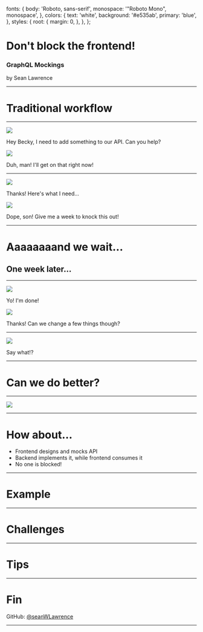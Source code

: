   fonts: {
    body: 'Roboto, sans-serif',
    monospace: '"Roboto Mono", monospace',
  },
  colors: {
    text: 'white',
    background: '#e535ab',
    primary: 'blue',
  },
  styles: {
    root: {
      margin: 0,
    },
  },
};

<div style={{ background: 'white' }}>
  <Appear>
    <div>
      <h1 style={{ color: '#e535ab', padding: '2em', paddingBottom: 0 }}>
        Don't block the frontend!
      </h1>
      <h3 style={{ color: '#444' }}>GraphQL Mockings</h3>
    </div>
    <p
      style={{
        color: '#444',
        paddingBottom: '2em',
        fontSize: '2.5  rem',
        fontStyle: 'italic',
      }}
    >
      by Sean Lawrence
    </p>
  </Appear>
</div>

---

<div style={{ background: 'white' }}>
  <h1 style={{ color: '#e535ab', padding: '2em' }}>Traditional workflow</h1>
</div>

---


<div>
  <div style={{ display: 'flex', justifyContent: 'space-around' }}>
    <Appear>
      <div
        style={{
          maxWidth: '30%',
          minWidth: 500,
          display: 'flex',
          justifyContent: 'center',
          alignItems: 'center',
          padding: 50,
          flexDirection: 'column',
        }}
      >
        <img src="./images/frank.png" />
        <Appear>
          <p style={{ fontStyle: 'italic' }}>
            Hey Becky, I need to add something to our API. Can you help?
          </p>
        </Appear>
      </div>
      <div
        style={{
          maxWidth: '30%',
          minWidth: 500,
          display: 'flex',
          justifyContent: 'center',
          alignItems: 'center',
          padding: 50,
          flexDirection: 'column',
        }}
      >
        <img src="./images/becky.png" />
        <Appear>
          <p style={{ fontStyle: 'italic' }}>
            Duh, man! I'll get on that right now!
          </p>
        </Appear>
      </div>
    </Appear>
  </div>
</div>

---

<div>
  <div style={{ display: 'flex', justifyContent: 'space-around' }}>
    <Appear>
      <div
        style={{
          maxWidth: '30%',
          minWidth: 500,
          display: 'flex',
          justifyContent: 'center',
          alignItems: 'center',
          padding: 50,
          flexDirection: 'column',
        }}
      >
        <img src="./images/frank.png" />
        <Appear>
          <p style={{ fontStyle: 'italic' }}>Thanks! Here's what I need...</p>
        </Appear>
      </div>
      <div
        style={{
          maxWidth: '30%',
          minWidth: 500,
          display: 'flex',
          justifyContent: 'center',
          alignItems: 'center',
          padding: 50,
          flexDirection: 'column',
        }}
      >
        <img src="./images/becky.png" />
        <Appear>
          <p style={{ fontStyle: 'italic' }}>
            Dope, son! Give me a week to knock this out!
          </p>
        </Appear>
      </div>
    </Appear>
  </div>
</div>

---

<Appear>
  <h1> Aaaaaaaand we wait...</h1>
  <h2> One week later...</h2>
</Appear>

---

<div>
  <div style={{ display: 'flex', justifyContent: 'space-around' }}>
    <Appear>
      <div
        style={{
          maxWidth: '30%',
          minWidth: 500,
          display: 'flex',
          justifyContent: 'center',
          alignItems: 'center',
          padding: 50,
          flexDirection: 'column',
        }}
      >
        <img src="./images/becky.png" />
        <Appear>
          <p style={{ fontStyle: 'italic' }}>Yo! I'm done!</p>
        </Appear>
      </div>
      <div
        style={{
          maxWidth: '30%',
          minWidth: 500,
          display: 'flex',
          justifyContent: 'center',
          alignItems: 'center',
          padding: 50,
          flexDirection: 'column',
        }}
      >
        <img src="./images/frank.png" />
        <Appear>
          <p style={{ fontStyle: 'italic' }}>
            Thanks! Can we change a few things though?
          </p>
        </Appear>
      </div>
    </Appear>
  </div>
</div>

---

<div style={{ display: 'flex', justifyContent: 'center' }}>
  <div
    style={{
      maxWidth: '30%',
      minWidth: 500,
      display: 'flex',
      justifyContent: 'center',
      alignItems: 'center',
      padding: 50,
      flexDirection: 'column',
    }}
  >
    <img src="./images/becky.png" />
    <p style={{ fontStyle: 'italic' }}>Say what!?</p>
  </div>
</div>

---

# Can we do better?

---

<img src="./images/yeah.jpg" />

---

# How about...

<ul>
  <Appear>
    <li>Frontend designs and mocks API</li>
    <li>Backend implements it, while frontend consumes it</li>
    <li>No one is blocked!</li>
  </Appear>
</ul>

---

<div style={{ background: 'white' }}>
  <h1 style={{ color: '#e535ab', padding: '2em' }}>Example</h1>
</div>

---

<div style={{ background: 'white' }}>
  <h1 style={{ color: '#e535ab', padding: '2em' }}>Challenges</h1>
</div>

---

<div style={{ background: 'white', padding: '2em', minWidth: 700 }}>
  <h1 style={{ color: '#e535ab' }}>Tips</h1>
</div>

---

<div style={{ background: 'white', padding: '2em', minWidth: 700 }}>
  <h1 style={{ color: '#e535ab' }}>Fin</h1>
  <p style={{ color: '#e535ab' }}>
    GitHub: <a href="https://github.com/seanwlawrence">@seanWLawrence</a>
  </p>
</div>

---
